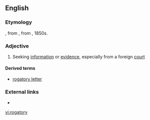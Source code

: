 ==English==

===Etymology===
{{bor|fr|rogatoire|lang=en}}, from {{etyl|ML.|-}} {{m|la|rogātōrius||interrogatory}}, from {{m|la|rogō||I ask, enquire}}, 1850s.

===Adjective===
{{en-adj}}

# Seeking [[information]] or [[evidence]], especially from a foreign [[court]]

====Derived terms====
* [[rogatory letter]]

===External links===
* {{pedia|Letter rogatory|lang=en}}

[[vi:rogatory]]